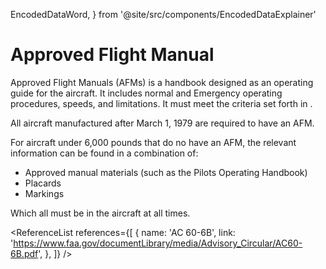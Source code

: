   EncodedDataWord,
} from '@site/src/components/EncodedDataExplainer'

# Approved Flight Manual

Approved Flight Manuals (AFMs) is a handbook designed as an operating guide for
the aircraft. It includes normal and Emergency operating procedures, speeds, and
limitations. It must meet the criteria set forth in <Reg part="21.5" />.

All aircraft manufactured after March 1, 1979 are required to have an AFM.

For aircraft under 6,000 pounds that do no have an AFM, the relevant information
can be found in a combination of:

- Approved manual materials (such as the Pilots Operating Handbook)
- Placards
- Markings

Which all must be in the aircraft at all times.

<Reg part="91.9" />

<ReferenceList
  references={[
    {
      name: 'AC 60-6B',
      link: 'https://www.faa.gov/documentLibrary/media/Advisory_Circular/AC60-6B.pdf',
    },
  ]}
/>

